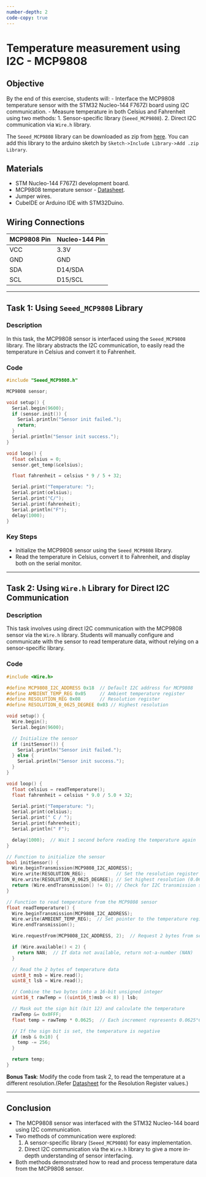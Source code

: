 ```yaml
---
number-depth: 2
code-copy: true
---
```


# Temperature measurement using I2C - MCP9808

## Objective
By the end of this exercise, students will:
- Interface the MCP9808 temperature sensor with the STM32 Nucleo-144 F767ZI board using I2C communication.
- Measure temperature in both Celsius and Fahrenheit using two methods:
  1. Sensor-specific library (`Seeed_MCP9808`).
  2. Direct I2C communication via `Wire.h` library.

::: {.callout-note}
The `Seeed_MCP9808` library can be downloaded as zip from [here](https://github.com/Seeed-Studio/Grove_Temperature_sensor_MCP9808). You can add this library to the arduino sketch by `Sketch->Include Library->Add .zip Library`.
:::

::: {.callout-note}

:::

## Materials
- STM Nucleo-144 F767ZI development board.
- MCP9808 temperature sensor - [Datasheet](https://ww1.microchip.com/downloads/aemDocuments/documents/OTH/ProductDocuments/DataSheets/MCP9808-0.5C-Maximum-Accuracy-Digital-Temperature-Sensor-Data-Sheet-DS20005095B.pdf).
- Jumper wires.
- CubeIDE or Arduino IDE with STM32Duino.


## Wiring Connections
| MCP9808 Pin | Nucleo-144 Pin |
|-------------|----------------|
| VCC         | 3.3V           |
| GND         | GND            |
| SDA         | D14/SDA        |
| SCL         | D15/SCL        |

---

## Task 1: Using `Seeed_MCP9808` Library

### Description
In this task, the MCP9808 sensor is interfaced using the `Seeed_MCP9808` library. The library abstracts the I2C communication, to easily read the temperature in Celsius and convert it to Fahrenheit.

### Code
```cpp
#include "Seeed_MCP9808.h"

MCP9808 sensor;

void setup() {
  Serial.begin(9600);
  if (sensor.init()) {
    Serial.println("Sensor init failed.");
    return;
  }
  Serial.println("Sensor init success.");
}

void loop() {
  float celsius = 0;
  sensor.get_temp(&celsius);

  float fahrenheit = celsius * 9 / 5 + 32;

  Serial.print("Temperature: ");
  Serial.print(celsius);
  Serial.print("C/");
  Serial.print(fahrenheit);
  Serial.println("F");
  delay(1000);
}
```

### Key Steps
- Initialize the MCP9808 sensor using the `Seeed_MCP9808` library.
- Read the temperature in Celsius, convert it to Fahrenheit, and display both on the serial monitor.

---

## Task 2: Using `Wire.h` Library for Direct I2C Communication

### Description
This task involves using direct I2C communication with the MCP9808 sensor via the `Wire.h` library. Students will manually configure and communicate with the sensor to read temperature data, without relying on a sensor-specific library.

### Code
```cpp
#include <Wire.h>

#define MCP9808_I2C_ADDRESS 0x18  // Default I2C address for MCP9808
#define AMBIENT_TEMP_REG 0x05     // Ambient temperature register
#define RESOLUTION_REG 0x08       // Resolution register
#define RESOLUTION_0_0625_DEGREE 0x03 // Highest resolution

void setup() {
  Wire.begin();
  Serial.begin(9600);

  // Initialize the sensor
  if (initSensor()) {
    Serial.println("Sensor init failed.");
  } else {
    Serial.println("Sensor init success.");
  }
}

void loop() {
  float celsius = readTemperature();
  float fahrenheit = celsius * 9.0 / 5.0 + 32;

  Serial.print("Temperature: ");
  Serial.print(celsius);
  Serial.print(" C / ");
  Serial.print(fahrenheit);
  Serial.println(" F");

  delay(1000);  // Wait 1 second before reading the temperature again
}

// Function to initialize the sensor
bool initSensor() {
  Wire.beginTransmission(MCP9808_I2C_ADDRESS);
  Wire.write(RESOLUTION_REG);           // Set the resolution register
  Wire.write(RESOLUTION_0_0625_DEGREE); // Set highest resolution (0.0625°C)
  return (Wire.endTransmission() != 0); // Check for I2C transmission success
}

// Function to read temperature from the MCP9808 sensor
float readTemperature() {
  Wire.beginTransmission(MCP9808_I2C_ADDRESS);
  Wire.write(AMBIENT_TEMP_REG);  // Set pointer to the temperature register
  Wire.endTransmission();

  Wire.requestFrom(MCP9808_I2C_ADDRESS, 2);  // Request 2 bytes from sensor

  if (Wire.available() < 2) {
    return NAN;  // If data not available, return not-a-number (NAN)
  }

  // Read the 2 bytes of temperature data
  uint8_t msb = Wire.read();
  uint8_t lsb = Wire.read();

  // Combine the two bytes into a 16-bit unsigned integer
  uint16_t rawTemp = ((uint16_t)msb << 8) | lsb;

  // Mask out the sign bit (bit 12) and calculate the temperature
  rawTemp &= 0x0FFF;
  float temp = rawTemp * 0.0625;  // Each increment represents 0.0625°C

  // If the sign bit is set, the temperature is negative
  if (msb & 0x10) {
    temp -= 256;
  }

  return temp;
}
```
:::::: {.callout-tip}
**Bonus Task**: Modify the code from task 2, to read the temperature at a different resolution.(Refer [Datasheet](https://ww1.microchip.com/downloads/aemDocuments/documents/OTH/ProductDocuments/DataSheets/MCP9808-0.5C-Maximum-Accuracy-Digital-Temperature-Sensor-Data-Sheet-DS20005095B.pdf) for the Resolution Register values.)
:::

---

## Conclusion
- The MCP9808 sensor was interfaced with the STM32 Nucleo-144 board using I2C communication.
- Two methods of communication were explored:
  1. A sensor-specific library (`Seeed_MCP9808`) for easy implementation.
  2. Direct I2C communication via the `Wire.h` library to give a more in-depth understanding of sensor interfacing.
- Both methods demonstrated how to read and process temperature data from the MCP9808 sensor.